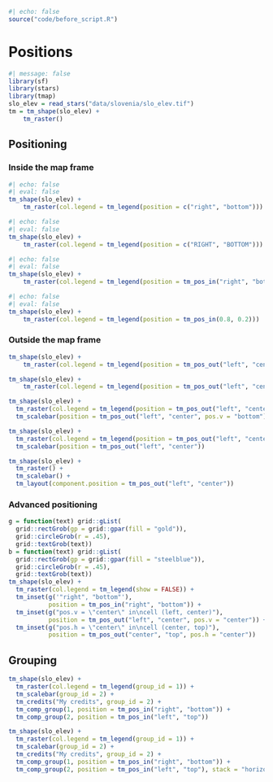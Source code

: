 ```r
#| echo: false
source("code/before_script.R")
```

# Positions {#sec-positions}

```r
#| message: false
library(sf)
library(stars)
library(tmap)
slo_elev = read_stars("data/slovenia/slo_elev.tif")
tm = tm_shape(slo_elev) +
    tm_raster()
```

## Positioning

### Inside the map frame

```r
#| echo: false
#| eval: false
tm_shape(slo_elev) +
    tm_raster(col.legend = tm_legend(position = c("right", "bottom")))
```

```r
#| echo: false
#| eval: false
tm_shape(slo_elev) +
    tm_raster(col.legend = tm_legend(position = c("RIGHT", "BOTTOM")))
```

```r
#| echo: false
#| eval: false
tm_shape(slo_elev) +
    tm_raster(col.legend = tm_legend(position = tm_pos_in("right", "bottom")))
```

```r
#| echo: false
#| eval: false
tm_shape(slo_elev) +
    tm_raster(col.legend = tm_legend(position = tm_pos_in(0.8, 0.2)))
```

<!-- tm_pos_in() -- middle of a cell -->

### Outside the map frame

```r
tm_shape(slo_elev) +
    tm_raster(col.legend = tm_legend(position = tm_pos_out("left", "center")))
```

```r
tm_shape(slo_elev) +
    tm_raster(col.legend = tm_legend(position = tm_pos_out("left", "center", pos.v = "center")))
```

```r
tm_shape(slo_elev) +
  tm_raster(col.legend = tm_legend(position = tm_pos_out("left", "center"))) +
  tm_scalebar(position = tm_pos_out("left", "center", pos.v = "bottom"))
```

```r
tm_shape(slo_elev) +
  tm_raster(col.legend = tm_legend(position = tm_pos_out("left", "center"))) +
  tm_scalebar(position = tm_pos_out("left", "center"))
```

```r
tm_shape(slo_elev) +
  tm_raster() +
  tm_scalebar() +
  tm_layout(component.position = tm_pos_out("left", "center"))
```

### Advanced positioning

```r
g = function(text) grid::gList(
  grid::rectGrob(gp = grid::gpar(fill = "gold")), 
  grid::circleGrob(r = .45), 
  grid::textGrob(text))
b = function(text) grid::gList(
  grid::rectGrob(gp = grid::gpar(fill = "steelblue")), 
  grid::circleGrob(r = .45), 
  grid::textGrob(text))
tm_shape(slo_elev) +
  tm_raster(col.legend = tm_legend(show = FALSE)) +
  tm_inset(g('"right", "bottom"'), 
           position = tm_pos_in("right", "bottom")) +
  tm_inset(g("pos.v = \"center\" in\ncell (left, center)"), 
           position = tm_pos_out("left", "center", pos.v = "center")) +
  tm_inset(g("pos.h = \"center\" in\ncell (center, top)"), 
           position = tm_pos_out("center", "top", pos.h = "center"))
```

<!-- align?? -->

## Grouping

```r
tm_shape(slo_elev) +
  tm_raster(col.legend = tm_legend(group_id = 1)) +
  tm_scalebar(group_id = 2) +
  tm_credits("My credits", group_id = 2) +
  tm_comp_group(1, position = tm_pos_in("right", "bottom")) +
  tm_comp_group(2, position = tm_pos_in("left", "top"))
```

```r
tm_shape(slo_elev) +
  tm_raster(col.legend = tm_legend(group_id = 1)) +
  tm_scalebar(group_id = 2) +
  tm_credits("My credits", group_id = 2) +
  tm_comp_group(1, position = tm_pos_in("right", "bottom")) +
  tm_comp_group(2, position = tm_pos_in("left", "top"), stack = "horizontal")
```

<!-- z -- order -->
<!-- , frame_combine = FALSE -->
<!-- equalize = FALSE -->
<!-- , offset = 0, stack_margin = 1 -->
<!-- frame = TRUE, bg.color = "purple", bg.alpha = 0.5 -->